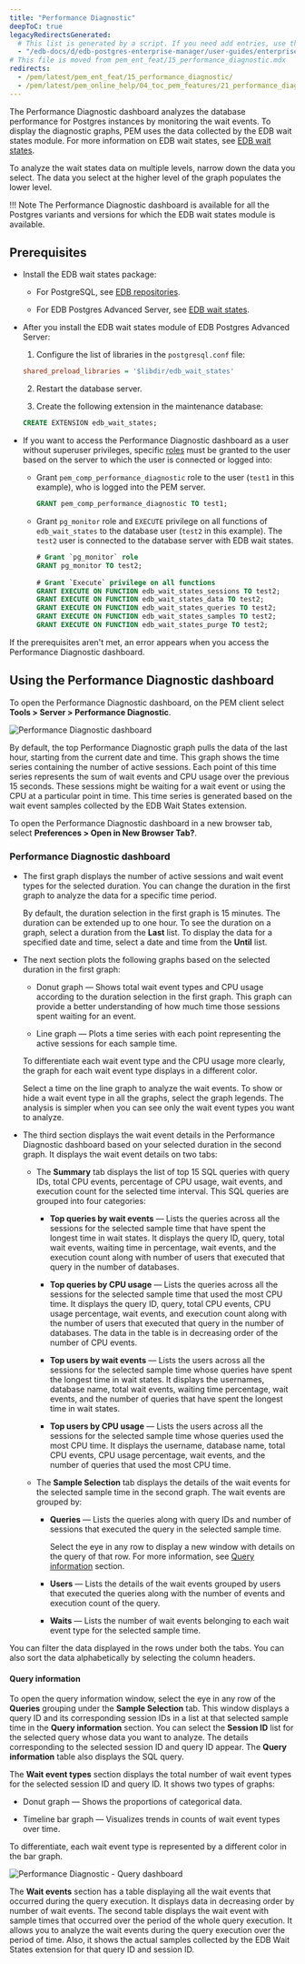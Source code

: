 ```yaml
---
title: "Performance Diagnostic"
deepToC: true
legacyRedirectsGenerated:
  # This list is generated by a script. If you need add entries, use the `legacyRedirects` key.
  - "/edb-docs/d/edb-postgres-enterprise-manager/user-guides/enterprise-features-guide/8.0/performance_diagnostic.html"
# This file is moved from pem_ent_feat/15_performance_diagnostic.mdx
redirects:
  - /pem/latest/pem_ent_feat/15_performance_diagnostic/
  - /pem/latest/pem_online_help/04_toc_pem_features/21_performance_diagnostic/
---
```


The Performance Diagnostic dashboard analyzes the database performance for Postgres instances by monitoring the wait events. To display the diagnostic graphs, PEM uses the data collected by the EDB wait states module. For more information on EDB wait states, see [EDB wait states](/pg_extensions/wait_states/).

To analyze the wait states data on multiple levels, narrow down the data you select. The data you select at the higher level of the graph populates the lower level.

!!! Note
    The Performance Diagnostic dashboard is available for all the Postgres variants and versions for which the EDB wait states module is available.


## Prerequisites

- Install the EDB wait states package:
     
    - For PostgreSQL, see [EDB repositories](https://repos.enterprisedb.com/). 
     
    - For EDB Postgres Advanced Server, see [EDB wait states](/pg_extensions/wait_states/installing/).

- After you install the EDB wait states module of EDB Postgres Advanced Server:
   
   1. Configure the list of libraries in the `postgresql.conf` file:

   ```ini
   shared_preload_libraries = '$libdir/edb_wait_states'
   ```

   2. Restart the database server. 
   
   3. Create the following extension in the maintenance database:

   ```sql
   CREATE EXTENSION edb_wait_states;
   ```

- If you want to access the Performance Diagnostic dashboard as a user without superuser privileges, specific [roles](../managing_pem_server/#using-pem-predefined-roles-to-manage-access-to-pem-functionality) must be granted to the user based on the server to which the user is connected or logged into:

  - Grant `pem_comp_performance_diagnostic` role to the user (`test1` in this example), who is logged into the PEM server.

    ```sql
    GRANT pem_comp_performance_diagnostic TO test1;
    ```
    
  - Grant `pg_monitor` role and `EXECUTE` privilege on all functions of `edb_wait_states` to the database user (`test2` in this example). The `test2` user is connected to the database server with EDB wait states.

    ```sql
    # Grant `pg_monitor` role
    GRANT pg_monitor TO test2;
          
    # Grant `Execute` privilege on all functions
    GRANT EXECUTE ON FUNCTION edb_wait_states_sessions TO test2;
    GRANT EXECUTE ON FUNCTION edb_wait_states_data TO test2;
    GRANT EXECUTE ON FUNCTION edb_wait_states_queries TO test2;
    GRANT EXECUTE ON FUNCTION edb_wait_states_samples TO test2; 
    GRANT EXECUTE ON FUNCTION edb_wait_states_purge TO test2;
    ```

If the prerequisites aren't met, an error appears when you access the Performance Diagnostic dashboard.

## Using the Performance Diagnostic dashboard

To open the Performance Diagnostic dashboard, on the PEM client select **Tools > Server > Performance Diagnostic**.

![Performance Diagnostic dashboard](../images/performance_diagnostic_intro.png)

By default, the top Performance Diagnostic graph pulls the data of the last hour, starting from the current date and time. This graph shows the time series containing the number of active sessions. Each point of this time series represents the sum of wait events and CPU usage over the previous 15 seconds. These sessions might be waiting for a wait event or using the CPU at a particular point in time. This time series is generated based on the wait event samples collected by the EDB Wait States extension.

To open the Performance Diagnostic dashboard in a new browser tab, select **Preferences > Open in New Browser Tab?**.

### Performance Diagnostic dashboard

- The first graph displays the number of active sessions and wait event types for the selected duration. You can change the duration in the first graph to analyze the data for a specific time period.

  By default, the duration selection in the first graph is 15 minutes. The duration can be extended up to one hour. To see the duration on a graph, select a duration from the **Last** list. To display the data for a specified date and time, select a date and time from the **Until** list.

- The next section plots the following graphs based on the selected duration in the first graph:

  - Donut graph &mdash; Shows total wait event types and CPU usage according to the duration selection in the first graph. This graph can provide a better understanding of how much time those sessions spent waiting for an event.
   
  - Line graph &mdash; Plots a time series with each point representing the active sessions for each sample time.

  To differentiate each wait event type and the CPU usage more clearly, the graph for each wait event type displays in a different color.

  Select a time on the line graph to analyze the wait events. To show or hide a wait event type in all the graphs, select the graph legends. The analysis is simpler when you can see only the wait event types you want to analyze. 

  
- The third section displays the wait event details in the Performance Diagnostic dashboard based on your selected duration in the second graph. It displays the wait event details on two tabs:

  - The **Summary** tab displays the list of top 15 SQL queries with query IDs, total CPU events, percentage of CPU usage, wait events, and execution count for the selected time interval. This SQL queries are grouped into four categories:
    
    - **Top queries by wait events** &mdash; Lists the queries across all the sessions for the selected sample time that have spent the longest time in wait states. It displays the query ID, query, total wait events, waiting time in percentage, wait events, and the execution count along with number of users that executed that query in the number of databases.
    
    - **Top queries by CPU usage** &mdash; Lists the queries across all the sessions for the selected sample time that used the most CPU time. It displays the query ID, query, total CPU events, CPU usage percentage, wait events, and execution count along with the number of users that executed that query in the number of databases. The data in the table is in decreasing order of the number of CPU events.
    
    - **Top users by wait events** &mdash; Lists the users across all the sessions for the selected sample time whose queries have spent the longest time in wait states. It displays the usernames, database name, total wait events, waiting time percentage, wait events, and the number of queries that have spent the longest time in wait states.
    
    - **Top users by CPU usage** &mdash; Lists the users across all the sessions for the selected sample time whose queries used the most CPU time. It displays the username, database name, total CPU events, CPU usage percentage, wait events, and the number of queries that used the most CPU time.

  - The **Sample Selection** tab displays the details of the wait events for the selected sample time in the second graph. The wait events are grouped by:

    - **Queries** &mdash; Lists the queries along with query IDs and number of sessions that executed the query in the selected sample time. 
    
      Select the eye in any row to display a new window with details on the query of that row. For more information, see [Query information](#query-information) section.
    
    - **Users** &mdash; Lists the details of the wait events grouped by users that executed the queries along with the number of events and execution count of the query.
    
    - **Waits** &mdash; Lists the number of wait events belonging to each wait event type for the selected sample time.
    
You can filter the data displayed in the rows under both the tabs. You can also sort the data alphabetically by selecting the column headers.

#### Query information

To open the query information window, select the eye in any row of the **Queries** grouping under the **Sample Selection** tab.
This window displays a query ID and its corresponding session IDs in a list at that selected sample time in the **Query information** section. You can select the **Session ID** list for the selected query whose data you want to analyze. The details corresponding to the selected session ID and query ID appear. The **Query information** table also displays the SQL query.

The **Wait event types** section displays the total number of wait event types for the selected session ID and query ID. It shows two types of graphs:

- Donut graph &mdash; Shows the proportions of categorical data.

- Timeline bar graph &mdash; Visualizes trends in counts of wait event types over time.

To differentiate, each wait event type is represented by a different color in the bar graph.

![Performance Diagnostic - Query dashboard](../images/performance_diagnostic_query_dashboard.png)

The **Wait events** section has a table displaying all the wait events that occurred during the query execution. It displays data in decreasing order by number of wait events. The second table displays the wait event with sample times that occurred over the period of the whole query execution. It allows you to analyze the wait events during the query execution over the period of time. Also, it shows the actual samples collected by the EDB Wait States extension for that query ID and session ID.

